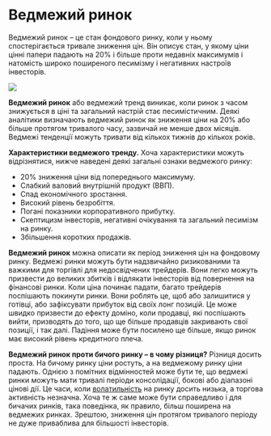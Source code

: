 
# Ведмежий ринок

<Callout>Ведмежий ринок – це стан фондового ринку, коли у ньому спостерігається тривале зниження цін. Він описує стан, у якому ціни цінні папери падають на 20% і більше проти недавніх максимумів і натомість широко поширеного песимізму і негативних настроїв інвесторів.</Callout>

<Bleed>![](https://tradinginfo.club/wp-content/uploads/2022/05/%D0%92%D0%B5%D0%B4%D0%BC%D0%B5%D0%B6%D0%B8%D0%B9-%D1%80%D0%B8%D0%BD%D0%BE%D0%BA-%D0%B2%D0%B8%D0%B7%D0%BD%D0%B0%D1%87%D0%B5%D0%BD%D0%BD%D1%8F.jpeg)</Bleed>


<strong>Ведмежий ринок</strong> або ведмежий тренд виникає, коли ринок з часом знижується в ціні та загальний настрій стає песимістичним. Деякі аналітики визначають ведмежий ринок як зниження ціни на 20% або більше протягом тривалого часу, зазвичай не менше двох місяців. Ведмежі тенденції можуть тривати від кількох тижнів до кількох років.

<strong>Характеристики ведмежого тренду.</strong>  Хоча характеристики можуть відрізнятися, нижче наведені деякі загальні ознаки ведмежого ринку:

- 20% зниження ціни від попереднього максимуму.
- Слабкий валовий внутрішній продукт (ВВП).
- Спад економічного зростання.
- Високий рівень безробіття.
- Погані показники корпоративного прибутку.
- Скептицизм інвесторів, негативні очікування та загальний песимізм на ринку.
- Збільшення коротких продажів.

<strong>Ведмежий ринок</strong> можна описати як період зниження цін на фондовому ринку. Ведмежі ринки можуть бути надзвичайно ризикованими та важкими для торгівлі для недосвідчених трейдерів. Вони легко можуть призвести до великих збитків і відлякати інвесторів від повернення на фінансові ринки. Коли ціна починає падати, багато трейдерів поспішають покинути ринки. Вони роблять це, щоб або залишитися у готівці, або зафіксувати прибуток від своїх лонг позицій. Це може швидко призвести до ефекту доміно, коли продавці, які поспішають вийти, призводять до того, що ще більше продавців закривають свої позиції, і так далі. Падіння може бути посилено ще більше, якщо ринок має високий рівень кредитного плеча. 

<strong>Ведмежий ринок проти бичого ринку – в чому різниця?</strong> Різниця досить проста. На бичому ринку ціни ростуть, а на ведмежому ринку ціни падають. Однією з помітних відмінностей може бути те, що ведмежі ринки можуть мати тривалі періоди консолідації, бокові або діапазоні цінові дії. Це часи, коли [волатильність](/vocabulary/volatility) на ринку досить низька, а торгова активність незначна. Хоча те ж саме може бути справедливо і для бичачих ринків, така поведінка, як правило, більш поширена на ведмежих ринках. Зрештою, зниження цін протягом тривалого періоду не дуже приваблива для більшості інвесторів.

